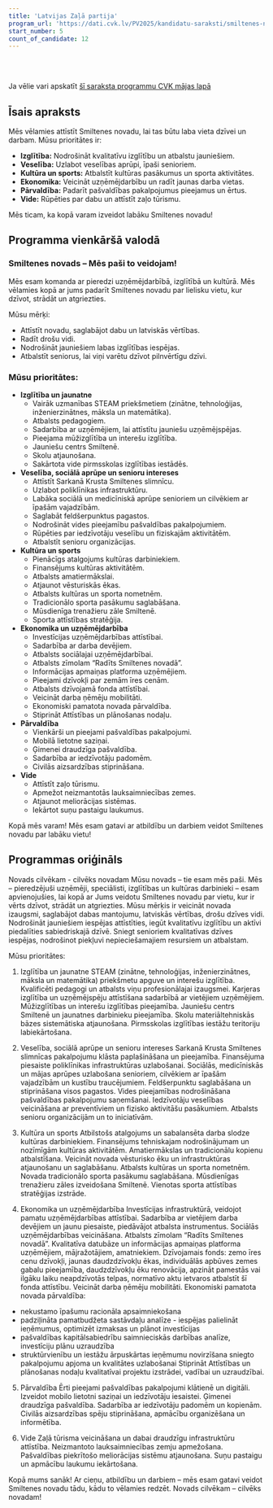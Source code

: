 ```yaml
---
title: 'Latvijas Zaļā partija'
program_url: 'https://dati.cvk.lv/PV2025/kandidatu-saraksti/smiltenes-novads/latvijas-zala-partija'
start_number: 5
count_of_candidate: 12
---
```



<Badge text="Izglītība un jaunatne" variant="note" size="small" /> <Badge text="Veselības aprūpe senioriem" variant="note" size="small" /> <Badge text="Kultūra un sports" variant="note" size="small" /> <Badge text="Uzņēmējdarbības atbalsts" variant="note" size="small" /> <Badge text="Pašvaldības pakalpojumu pieejamība" variant="note" size="small" />

<br/><br/> 

<Card title='Šis ir mākslīga intelekta ģenerēts apraksts' icon='starlight'>
    Ja vēlie vari apskatīt <a href={frontmatter.program_url} target='_blank'>šī saraksta programmu CVK mājas lapā</a>
    </Card>

## Īsais apraksts

Mēs vēlamies attīstīt Smiltenes novadu, lai tas būtu laba vieta dzīvei un darbam. Mūsu prioritātes ir:

*   **Izglītība:** Nodrošināt kvalitatīvu izglītību un atbalstu jauniešiem.
*   **Veselība:** Uzlabot veselības aprūpi, īpaši senioriem.
*   **Kultūra un sports:** Atbalstīt kultūras pasākumus un sporta aktivitātes.
*   **Ekonomika:** Veicināt uzņēmējdarbību un radīt jaunas darba vietas.
*   **Pārvaldība:** Padarīt pašvaldības pakalpojumus pieejamus un ērtus.
*   **Vide:** Rūpēties par dabu un attīstīt zaļo tūrismu.

Mēs ticam, ka kopā varam izveidot labāku Smiltenes novadu!

## Programma vienkāršā valodā

### Smiltenes novads – Mēs paši to veidojam!

Mēs esam komanda ar pieredzi uzņēmējdarbībā, izglītībā un kultūrā. Mēs vēlamies kopā ar jums padarīt Smiltenes novadu par lielisku vietu, kur dzīvot, strādāt un atgriezties.

Mūsu mērķi:
*   Attīstīt novadu, saglabājot dabu un latviskās vērtības.
*   Radīt drošu vidi.
*   Nodrošināt jauniešiem labas izglītības iespējas.
*   Atbalstīt seniorus, lai viņi varētu dzīvot pilnvērtīgu dzīvi.

### Mūsu prioritātes:

*   **Izglītība un jaunatne**
    *   Vairāk uzmanības STEAM priekšmetiem (zinātne, tehnoloģijas, inženierzinātnes, māksla un matemātika).
    *   Atbalsts pedagogiem.
    *   Sadarbība ar uzņēmējiem, lai attīstītu jauniešu uzņēmējspējas.
    *   Pieejama mūžizglītība un interešu izglītība.
    *   Jauniešu centrs Smiltenē.
    *   Skolu atjaunošana.
    *   Sakārtota vide pirmsskolas izglītības iestādēs.
*   **Veselība, sociālā aprūpe un senioru intereses**
    *   Attīstīt Sarkanā Krusta Smiltenes slimnīcu.
    *   Uzlabot poliklīnikas infrastruktūru.
    *   Labāka sociālā un medicīniskā aprūpe senioriem un cilvēkiem ar īpašām vajadzībām.
    *   Saglabāt feldšerpunktus pagastos.
    *   Nodrošināt vides pieejamību pašvaldības pakalpojumiem.
    *   Rūpēties par iedzīvotāju veselību un fiziskajām aktivitātēm.
    *   Atbalstīt senioru organizācijas.
*   **Kultūra un sports**
    *   Pienācīgs atalgojums kultūras darbiniekiem.
    *   Finansējums kultūras aktivitātēm.
    *   Atbalsts amatiermākslai.
    *   Atjaunot vēsturiskās ēkas.
    *   Atbalsts kultūras un sporta nometnēm.
    *   Tradicionālo sporta pasākumu saglabāšana.
    *   Mūsdienīga trenažieru zāle Smiltenē.
    *   Sporta attīstības stratēģija.
*   **Ekonomika un uzņēmējdarbība**
    *   Investīcijas uzņēmējdarbības attīstībai.
    *   Sadarbība ar darba devējiem.
    *   Atbalsts sociālajai uzņēmējdarbībai.
    *   Atbalsts zīmolam “Radīts Smiltenes novadā”.
    *   Informācijas apmaiņas platforma uzņēmējiem.
    *   Pieejami dzīvokļi par zemām īres cenām.
    *   Atbalsts dzīvojamā fonda attīstībai.
    *   Veicināt darba ņēmēju mobilitāti.
    *   Ekonomiski pamatota novada pārvaldība.
    *   Stiprināt Attīstības un plānošanas nodaļu.
*   **Pārvaldība**
    *   Vienkārši un pieejami pašvaldības pakalpojumi.
    *   Mobilā lietotne saziņai.
    *   Ģimenei draudzīga pašvaldība.
    *   Sadarbība ar iedzīvotāju padomēm.
    *   Civilās aizsardzības stiprināšana.
*   **Vide**
    *   Attīstīt zaļo tūrismu.
    *   Apmežot neizmantotās lauksaimniecības zemes.
    *   Atjaunot meliorācijas sistēmas.
    *   Iekārtot suņu pastaigu laukumus.

Kopā mēs varam!
Mēs esam gatavi ar atbildību un darbiem veidot Smiltenes novadu par labāku vietu!

## Programmas oriģināls

Novads cilvēkam - cilvēks novadam
Mūsu novads – tie esam mēs paši.
Mēs – pieredzējuši uzņēmēji, speciālisti, izglītības un kultūras darbinieki – esam apvienojušies, lai kopā ar Jums veidotu Smiltenes novadu par vietu, kur ir vērts dzīvot, strādāt un atgriezties. Mūsu mērķis ir veicināt novada izaugsmi, saglabājot dabas mantojumu, latviskās vērtības, drošu dzīves vidi. Nodrošināt jauniešiem iespējas attīstīties, iegūt kvalitatīvu izglītību un aktīvi piedalīties sabiedriskajā dzīvē. Sniegt senioriem kvalitatīvas dzīves iespējas, nodrošinot piekļuvi nepieciešamajiem resursiem un atbalstam.

Mūsu prioritātes:
1. Izglītība un jaunatne
STEAM (zinātne, tehnoloģijas, inženierzinātnes, māksla un matemātika) priekšmetu apguve un interešu izglītība.
Kvalificēti pedagogi un atbalsts viņu profesionālajai izaugsmei.
Karjeras izglītība un uzņēmējspēju attīstīšana sadarbībā ar vietējiem uzņēmējiem.
Mūžizglītības un interešu izglītības pieejamība.
Jauniešu centrs Smiltenē un jaunatnes darbinieku pieejamība.
Skolu materiāltehniskās bāzes sistemātiska atjaunošana.
Pirmsskolas izglītības iestāžu teritoriju labiekārtošana.

2. Veselība, sociālā aprūpe un senioru intereses
Sarkanā Krusta Smiltenes slimnīcas pakalpojumu klāsta paplašināšana un pieejamība.
Finansējuma piesaiste poliklīnikas infrastruktūras uzlabošanai.
Sociālās, medicīniskās un mājas aprūpes uzlabošana senioriem, cilvēkiem ar īpašām vajadzībām un kustību traucējumiem.
Feldšerpunktu saglabāšana un stiprināšana visos pagastos.
Vides pieejamības nodrošināšana pašvaldības pakalpojumu saņemšanai.
Iedzīvotāju veselības veicināšana ar preventīviem un fizisko aktivitāšu pasākumiem.
Atbalsts senioru organizācijām un to iniciatīvām.

3. Kultūra un sports
Atbilstošs atalgojums un sabalansēta darba slodze kultūras darbiniekiem.
Finansējums tehniskajam nodrošinājumam un nozīmīgām kultūras aktivitātēm.
Amatiermākslas un tradicionālu kopienu atbalstīšana.
Veicināt novada vēsturisko ēku un infrastruktūras atjaunošanu un saglabāšanu.
Atbalsts kultūras un sporta nometnēm.
Novada tradicionālo sporta pasākumu saglabāšana.
Mūsdienīgas trenažieru zāles izveidošana Smiltenē.
Vienotas sporta attīstības stratēģijas izstrāde.

4. Ekonomika un uzņēmējdarbība
Investīcijas infrastruktūrā, veidojot pamatu uzņēmējdarbības attīstībai.
Sadarbība ar vietējiem darba devējiem un jaunu piesaiste, piedāvājot atbalsta instrumentus.
Sociālās uzņēmējdarbības veicināšana.
Atbalsts zīmolam “Radīts Smiltenes novadā”.
Kvalitatīva datubāze un informācijas apmaiņas platforma uzņēmējiem, mājražotājiem, amatniekiem.
Dzīvojamais fonds: zemo īres cenu dzīvokļi, jaunas daudzdzīvokļu ēkas, individuālās apbūves zemes gabalu pieejamība, daudzdzīvokļu ēku renovācija, apzināt pamestās vai ilgāku laiku neapdzīvotās telpas, normatīvo aktu ietvaros atbalstīt šī fonda attīstību.
Veicināt darba ņēmēju mobilitāti.
Ekonomiski pamatota novada pārvaldība:
- nekustamo īpašumu racionāla apsaimniekošana
- padziļināta pamatbudžeta sastāvdaļu analīze - iespējas palielināt ieņēmumus, optimizēt izmaksas un plānot investīcijas
- pašvaldības kapitālsabiedrību saimnieciskās darbības analīze, investīciju plānu uzraudzība
- struktūrvienību un iestāžu ārpuskārtas ieņēmumu novirzīšana sniegto pakalpojumu apjoma un kvalitātes uzlabošanai
Stiprināt Attīstības un plānošanas nodaļu kvalitatīvai projektu izstrādei, vadībai un uzraudzībai.

5. Pārvaldība
Ērti pieejami pašvaldības pakalpojumi klātienē un digitāli.
Izveidot mobilo lietotni saziņai un iedzīvotāju iesaistei.
Ģimenei draudzīga pašvaldība.
Sadarbība ar iedzīvotāju padomēm un kopienām.
Civilās aizsardzības spēju stiprināšana, apmācību organizēšana un informētība.

6. Vide
Zaļā tūrisma veicināšana un dabai draudzīgu infrastruktūru attīstība.
Neizmantoto lauksaimniecības zemju apmežošana.
Pašvaldības piekrītošo meliorācijas sistēmu atjaunošana.
Suņu pastaigu un apmācību laukumu iekārtošana.

Kopā mums sanāk!
Ar cieņu, atbildību un darbiem – mēs esam gatavi veidot Smiltenes novadu tādu, kādu to vēlamies redzēt. Novads cilvēkam – cilvēks novadam!
